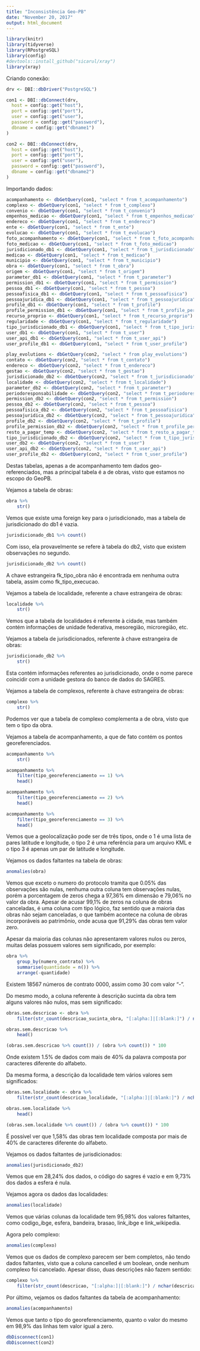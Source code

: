 ```yaml
---
title: "Inconsistência Geo-PB"
date: "November 20, 2017"
output: html_document
---
```


```r
library(knitr)
library(tidyverse)
library(RPostgreSQL)
library(config)
#devtools::install_github("sicarul/xray")
library(xray)
```

Criando conexão:

```r
drv <- DBI::dbDriver("PostgreSQL")

con1 <- DBI::dbConnect(drv, 
  host = config::get("host"),
  port = config::get("port"),
  user = config::get("user"),
  password = config::get("password"),
  dbname = config::get("dbname1")
)

con2 <- DBI::dbConnect(drv, 
  host = config::get("host"),
  port = config::get("port"),
  user = config::get("user"),
  password = config::get("password"),
  dbname = config::get("dbname2")
)

```

Importando dados:

```r
acompanhamento <- dbGetQuery(con1, "select * from t_acompanhamento")
complexo <- dbGetQuery(con1, "select * from t_complexo")       
convenio <- dbGetQuery(con1, "select * from t_convenio")         
empenhos_medicao <- dbGetQuery(con1, "select * from t_empenhos_medicao")
endereco <- dbGetQuery(con1, "select * from t_endereco")    
ente <- dbGetQuery(con1, "select * from t_ente")         
evolucao <- dbGetQuery(con1, "select * from t_evolucao")
foto_acompanhamento <- dbGetQuery(con1, "select * from t_foto_acompanhamento")
foto_medicao <- dbGetQuery(con1, "select * from t_foto_medicao")
jurisdicionado_db1 <- dbGetQuery(con1, "select * from t_jurisdicionado")     
medicao <- dbGetQuery(con1, "select * from t_medicao")   
municipio <- dbGetQuery(con1, "select * from t_municipio")          
obra <- dbGetQuery(con1, "select * from t_obra")        
origem <- dbGetQuery(con1, "select * from t_origem")             
parameter_db1 <- dbGetQuery(con1, "select * from t_parameter")
permission_db1 <- dbGetQuery(con1, "select * from t_permission")        
pessoa_db1 <- dbGetQuery(con1, "select * from t_pessoa")      
pessoafisica_db1 <- dbGetQuery(con1, "select * from t_pessoafisica")     
pessoajuridica_db1 <- dbGetQuery(con1, "select * from t_pessoajuridica")     
profile_db1 <- dbGetQuery(con1, "select * from t_profile")   
profile_permission_db1 <- dbGetQuery(con1, "select * from t_profile_permission")
recurso_proprio <- dbGetQuery(con1, "select * from t_recurso_proprio")
regularidade <- dbGetQuery(con1, "select * from t_regularidade")  
tipo_jurisdicionado_db1 <- dbGetQuery(con1, "select * from t_tipo_jurisdicionado")
user_db1 <- dbGetQuery(con1, "select * from t_user")
user_api_db1 <- dbGetQuery(con1, "select * from t_user_api")
user_profile_db1 <- dbGetQuery(con1, "select * from t_user_profile")

play_evolutions <- dbGetQuery(con2, "select * from play_evolutions")
contato <- dbGetQuery(con2, "select * from t_contato")
endereco <- dbGetQuery(con2, "select * from t_endereco")
gestao <- dbGetQuery(con2, "select * from t_gestao")
jurisdicionado_db2 <- dbGetQuery(con2, "select * from t_jurisdicionado")
localidade <- dbGetQuery(con2, "select * from t_localidade")
parameter_db2 <- dbGetQuery(con2, "select * from t_parameter")
periodoresponsabilidade <- dbGetQuery(con2, "select * from t_periodoresponsabilidade")
permission_db2 <- dbGetQuery(con2, "select * from t_permission")
pessoa_db2 <- dbGetQuery(con2, "select * from t_pessoa")
pessoafisica_db2 <- dbGetQuery(con2, "select * from t_pessoafisica")
pessoajuridica_db2 <- dbGetQuery(con2, "select * from t_pessoajuridica")
profile_db2 <- dbGetQuery(con2, "select * from t_profile")
profile_permission_db2 <- dbGetQuery(con2, "select * from t_profile_permission")
resto_a_pagar_temp <- dbGetQuery(con2, "select * from t_resto_a_pagar_temp")
tipo_jurisdicionado_db2 <- dbGetQuery(con2, "select * from t_tipo_jurisdicionado")
user_db2 <- dbGetQuery(con2, "select * from t_user")
user_api_db2 <- dbGetQuery(con2, "select * from t_user_api")
user_profile_db2 <- dbGetQuery(con2, "select * from t_user_profile")

```

Destas tabelas, apenas a de acompanhamento tem dados geo-referenciados, mas a principal tabela é a de obras, visto que estamos no escopo do GeoPB.

Vejamos a tabela de obras:

```r
obra %>% 
    str()
```

Vemos que existe uma foreign key para o jurisdicionado, mas a tabela de jurisdicionado do db1 é vazia.

```r
jurisdicionado_db1 %>% count()
```

Com isso, ela provavelmente se refere à tabela do db2, visto que existem observações no segundo.

```r
jurisdicionado_db2 %>% count()
```

A chave estrangeira fk_tipo_obra não é encontrada em nenhuma outra tabela, assim como fk_tipo_execucao.

Vejamos a tabela de localidade, referente a chave estrangeira de obras:

```r
localidade %>% 
    str()
```

Vemos que a tabela de localidades é referente à cidade, mas também contém informações de unidade federativa, mesoregião, microregião, etc.

Vejamos a tabela de jurisdicionados, referente à chave estrangeira de obras:

```r
jurisdicionado_db2 %>% 
    str()
```

Esta contém informações referentes ao jurisdicionado, onde o nome parece coincidir com a unidade gestora do banco de dados do SAGRES.

Vejamos a tabela de complexos, referente à chave estrangeira de obras:

```r
complexo %>% 
    str()
```

Podemos ver que a tabela de complexo complementa a de obra, visto que tem o tipo da obra.

Vejamos a tabela de acompanhamento, a que de fato contém os pontos georeferenciados.

```r
acompanhamento %>% 
    str()

acompanhamento %>% 
    filter(tipo_georeferenciamento == 1) %>% 
    head()

acompanhamento %>% 
    filter(tipo_georeferenciamento == 2) %>% 
    head()

acompanhamento %>% 
    filter(tipo_georeferenciamento == 3) %>% 
    head()
```

Vemos que a geolocalização pode ser de três tipos, onde o 1 é uma lista de pares latitude e longitude, o tipo 2 é uma referência para um arquivo KML e o tipo 3 é apenas um par de latitude e longitude.

Vejamos os dados faltantes na tabela de obras:

```r
anomalies(obra)
```

Vemos que exceto o numero do protocolo tramita que 0.05% das observações são nulas, nenhuma outra coluna tem observações nulas, porém a porcentagem de zeros chega a 97,36% em dimensão e 79,06% no valor da obra. Apesar de acusar 99,1% de zeros na coluna de obras canceladas, é uma coluna com tipo lógico, faz sentido que a maioria das obras não sejam canceladas, o que também acontece na coluna de obras incorporáveis ao patrimônio, onde acusa que 91,29% das obras tem valor zero.

Apesar da maioria das colunas não apresentarem valores nulos ou zeros, muitas delas possuem valores sem significado, por exemplo:

```r
obra %>% 
    group_by(numero_contrato) %>% 
    summarise(quantidade = n()) %>% 
    arrange(-quantidade)
```

Existem 18567 números de contrato 0000, assim como 30 com valor "-".

Do mesmo modo, a coluna referente à descrição sucinta da obra tem alguns valores não nulos, mas sem significado:
```r
obras.sem.descricao <- obra %>% 
    filter(str_count(descricao_sucinta_obra, "[:alpha:]|[:blank:]") / nchar(descricao_sucinta_obra) < 0.6)

obras.sem.descricao %>% 
    head()

(obras.sem.descricao %>% count()) / (obra %>% count()) * 100
```

Onde existem 1.5% de dados com mais de 40% da palavra composta por caracteres diferente do alfabeto.

Da mesma forma, a descrição da localidade tem vários valores sem significados:

```r
obras.sem.localidade <- obra %>% 
    filter(str_count(descricao_localidade, "[:alpha:]|[:blank:]") / nchar(descricao_localidade) < 0.6)

obras.sem.localidade %>% 
    head()

(obras.sem.localidade %>% count()) / (obra %>% count()) * 100
```

É possível ver que 1,58% das obras tem localidade composta por mais de 40% de caracteres diferente do alfabeto.

Vejamos os dados faltantes de jurisdicionados:

```r
anomalies(jurisdicionado_db2)
```

Vemos que em 28,24% dos dados, o código do sagres é vazio e em 9,73% dos dados a esfera é nula.

Vejamos agora os dados das localidades:

```r
anomalies(localidade)
```

Vemos que várias colunas da localidade tem 95,98% dos valores faltantes, como codigo_ibge, esfera, bandeira, brasao, link_ibge e link_wikipedia.

Agora pelo complexo:

```r
anomalies(complexo)
```

Vemos que os dados de complexo parecem ser bem completos, não tendo dados faltantes, visto que a coluna cancelled é um boolean, onde nenhum complexo foi cancelado. Apesar disso, duas descrições não fazem sentido: 

```r
complexo %>% 
    filter(str_count(descricao, "[:alpha:]|[:blank:]") / nchar(descricao) < 0.6)
```

Por último, vejamos os dados faltantes da tabela de acompanhamento:

```r
anomalies(acompanhamento)
```

Vemos que tanto o tipo do georeferenciamento, quanto o valor do mesmo em 98,9% das linhas tem valor igual a zero.

```r
dbDisconnect(con1)
dbDisconnect(con2)
```
